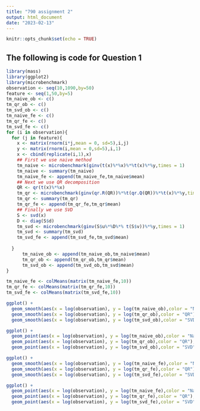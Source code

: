 ```yaml
---
title: "790 assignment 2"
output: html_document
date: "2023-02-13"
---
```


```r
knitr::opts_chunk$set(echo = TRUE)
```


## The following is code for Question 1
```r
library(mass)
library(ggplot2)
library(microbenchmark)
observation <- seq(10,1090,by=50)
feature <- seq(1,50,by=5)
tm_naive_ob <- c()
tm_qr_ob <- c()
tm_svd_ob <- c()
tm_naive_fe <- c()
tm_qr_fe <- c()
tm_svd_fe <- c()
for (i in observation){
  for (j in feature){
    x <- matrix(rnorm(i*j,mean = 0, sd=5),i,j)
    y <- matrix(rnorm(i,mean = 0,sd=5),i,1)
    x <- cbind(replicate(i,1),x)
    ## First we use naive method
    tm_naive <- microbenchmark(ginv(t(x)%*%x)%*%t(x)%*%y,times = 1)
    tm_naive <- summary(tm_naive)
    tm_naive_fe <- append(tm_naive_fe,tm_naive$mean)
    ## Next we use QR decomposition
    QR <- qr(t(x)%*%x)
    tm_qr <- microbenchmark(ginv(qr.R(QR))%*%t(qr.Q(QR))%*%t(x)%*%y,times = 1)
    tm_qr <- summary(tm_qr)
    tm_qr_fe <- append(tm_qr_fe,tm_qr$mean)
    ## Finally we use SVD
    S <- svd(x)
    D <- diag(S$d)
    tm_svd <- microbenchmark(ginv(S$u%*%D%*% t(S$v))%*%y,times = 1)
    tm_svd <- summary(tm_svd)
    tm_svd_fe <- append(tm_svd_fe,tm_svd$mean)
    
  }
      tm_naive_ob <- append(tm_naive_ob,tm_naive$mean)
      tm_qr_ob <- append(tm_qr_ob,tm_qr$mean)
      tm_svd_ob <- append(tm_svd_ob,tm_svd$mean)
}

```


```r
tm_naive_fe <- colMeans(matrix(tm_naive_fe,10))
tm_qr_fe <- colMeans(matrix(tm_qr_fe,10))
tm_svd_fe <- colMeans(matrix(tm_svd_fe,10))
```

```r
ggplot() + 
  geom_smooth(aes(x = log(observation), y = log(tm_naive_ob),color = "Naive"),show.legend=TRUE)+
  geom_smooth(aes(x = log(observation), y = log(tm_qr_ob),color = "QR"),show.legend=TRUE)+
  geom_smooth(aes(x = log(observation), y = log(tm_svd_ob),color = "SVD"),show.legend=TRUE) + ylab("log of time with respect to observation")

ggplot() + 
  geom_point(aes(x = log(observation), y = log(tm_naive_ob),color = "Naive"),show.legend=TRUE)+
  geom_point(aes(x = log(observation), y = log(tm_qr_ob),color = "QR"),show.legend=TRUE)+
  geom_point(aes(x = log(observation), y = log(tm_svd_ob),color = "SVD"),show.legend=TRUE) +  ylab("log of time with respect to observation")
```

```r
ggplot() + 
  geom_smooth(aes(x = log(observation), y = log(tm_naive_fe),color = "Naive"),show.legend=TRUE)+
  geom_smooth(aes(x = log(observation), y = log(tm_qr_fe),color = "QR"),show.legend=TRUE)+
  geom_smooth(aes(x = log(observation), y = log(tm_svd_fe),color = "SVD"),show.legend=TRUE)+ ylab("log of time with respect to feature")

ggplot() + 
  geom_point(aes(x = log(observation), y = log(tm_naive_fe),color = "Naive"),show.legend=TRUE)+
  geom_point(aes(x = log(observation), y = log(tm_qr_fe),color = "QR"),show.legend=TRUE)+
  geom_point(aes(x = log(observation), y = log(tm_svd_fe),color = "SVD"),show.legend=TRUE)+ ylab("log of time with respect to feature")
```

